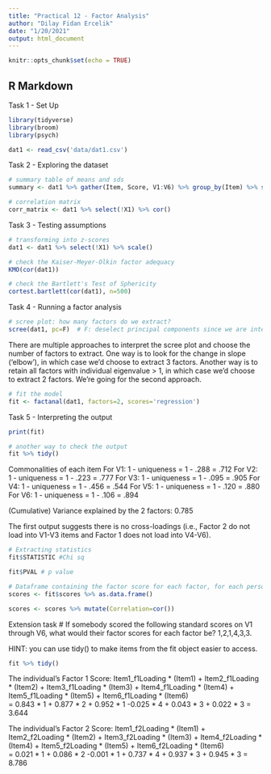 ```yaml
---
title: "Practical 12 - Factor Analysis"
author: "Dilay Fidan Ercelik"
date: "1/20/2021"
output: html_document
---
```


```r
knitr::opts_chunk$set(echo = TRUE)
```

## R Markdown

Task 1 - Set Up
```r
library(tidyverse)
library(broom)
library(psych)
```

```r
dat1 <- read_csv('data/dat1.csv')
```


Task 2 - Exploring the dataset
```r
# summary table of means and sds
summary <- dat1 %>% gather(Item, Score, V1:V6) %>% group_by(Item) %>% summarise(Mean=mean(Score), SD=sd(Score))
```

```r
# correlation matrix
corr_matrix <- dat1 %>% select(!X1) %>% cor()
```


Task 3 - Testing assumptions
```r
# transforming into z-scores
dat1 <- dat1 %>% select(!X1) %>% scale()
```

```r
# check the Kaiser-Meyer-Olkin factor adequacy
KMO(cor(dat1))
```

```r
# check the Bartlett's Test of Sphericity
cortest.bartlett(cor(dat1), n=500) 
```


Task 4 - Running a factor analysis
```r
# scree plot: how many factors do we extract?
scree(dat1, pc=F)  # F: deselect principal components since we are interested in factors
```
There are multiple approaches to interpret the scree plot and choose the number of factors to extract. One way is to look for the change in slope ('elbow'), in which case we'd choose to extract 3 factors. Another way is to retain all factors with individual eigenvalue > 1, in which case we'd choose to extract 2 factors. We're going for the second approach.

```r
# fit the model
fit <- factanal(dat1, factors=2, scores='regression') 
```


Task 5 - Interpreting the output
```r
print(fit)
```

```r
# another way to check the output
fit %>% tidy()
```
Commonalities of each item
For V1: 1 - uniqueness = 1 - .288 = .712
For V2: 1 - uniqueness = 1 - .223 = .777
For V3: 1 - uniqueness = 1 - .095 = .905
For V4: 1 - uniqueness = 1 - .456 = .544
For V5: 1 - uniqueness = 1 - .120 = .880
For V6: 1 - uniqueness = 1 - .106 = .894

(Cumulative) Variance explained by the 2 factors: 0.785 

The first output suggests there is no cross-loadings (i.e., Factor 2 do not load into V1-V3 items and Factor 1 does not load into V4-V6).

```r
# Extracting statistics
fit$STATISTIC #Chi sq

fit$PVAL # p value
```

```r
# Dataframe containing the factor score for each factor, for each person
scores <- fit$scores %>% as.data.frame()
```

```r
scores <- scores %>% mutate(Correlation=cor())
```


Extension task
# If somebody scored the following standard scores on V1 through V6, what would their factor scores for each factor be? 1,2,1,4,3,3. 

HINT: you can use tidy() to make items from the fit object easier to access.
```r
fit %>% tidy()
```
The individual's Factor 1 Score:
Item1_f1Loading * (Item1) + Item2_f1Loading * (Item2) + Item3_f1Loading * (Item3) + Item4_f1Loading * (Item4) + Item5_f1Loading * (Item5) + Item6_f1Loading * (Item6)  
= 0.843 * 1 + 0.877 * 2 + 0.952 * 1 -0.025 * 4 + 0.043 * 3 + 0.022 * 3
= 3.644


The individual's Factor 2 Score:
Item1_f2Loading * (Item1) + Item2_f2Loading * (Item2) + Item3_f2Loading * (Item3) + Item4_f2Loading * (Item4) + Item5_f2Loading * (Item5) + Item6_f2Loading * (Item6)  
= 0.021 * 1 + 0.086 * 2 -0.001 * 1 + 0.737 * 4 + 0.937 * 3 + 0.945 * 3
= 8.786





